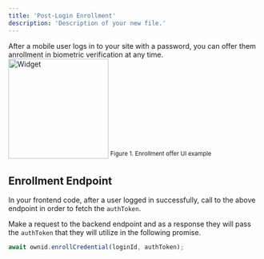 ```yaml
---
title: 'Post-Login Enrollment'
description: 'Description of your new file.'
---
```


After a mobile user logs in to your site with a password, you can offer them anrollment in biometric verification at any time.
<img
  width="200"
  src="/images/oi-pl-enroll.png"
  alt="Widget"
  />
<sup>Figure 1. Enrollment offer UI example</sup>

## Enrollment Endpoint

In your frontend code, after a user logged in successfully, call to the above endpoint in order to fetch the `authToken`.

Make a request to the backend endpoint and as a response they will pass the `authToken` that they will utilize in the following promise.

```Javascript
await ownid.enrollCredential(loginId, authToken);
```
<NextStepsSnippet/>


